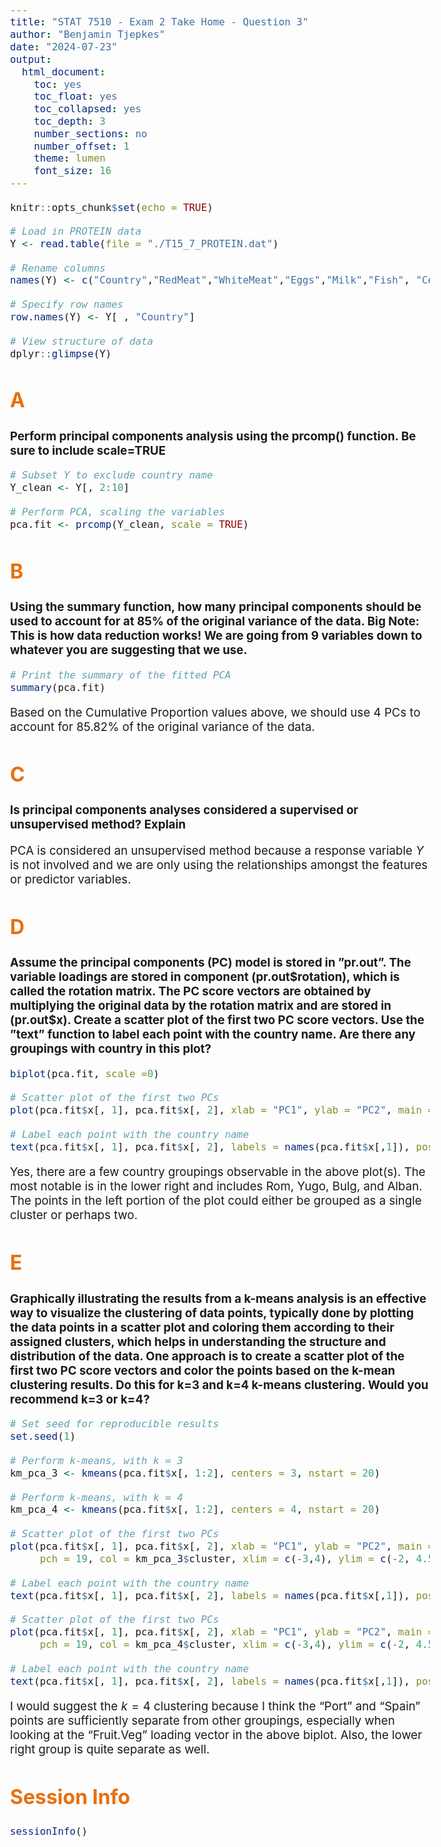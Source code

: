```yaml
---
title: "STAT 7510 - Exam 2 Take Home - Question 3"
author: "Benjamin Tjepkes"
date: "2024-07-23"
output:
  html_document:
    toc: yes
    toc_float: yes
    toc_collapsed: yes
    toc_depth: 3
    number_sections: no
    number_offset: 1
    theme: lumen
    font_size: 16
---
```


<style type="text/css">
  body{
  font-size: 14pt;
}

  h2 {
  font-size: 24pt;
  color: #e7700d;
}

</style>

```r
knitr::opts_chunk$set(echo = TRUE)
```


```r
# Load in PROTEIN data
Y <- read.table(file = "./T15_7_PROTEIN.dat")

# Rename columns
names(Y) <- c("Country","RedMeat","WhiteMeat","Eggs","Milk","Fish", "Cereals","Starchy","Nuts","Fruit.Veg")

# Specify row names
row.names(Y) <- Y[ , "Country"]

# View structure of data
dplyr::glimpse(Y)
```

## A

**Perform principal components analysis using the prcomp() function. Be sure to include scale=TRUE**

```r
# Subset Y to exclude country name
Y_clean <- Y[, 2:10]

# Perform PCA, scaling the variables
pca.fit <- prcomp(Y_clean, scale = TRUE)
```


## B

**Using the summary function, how many principal components should be used to account for at 85% of the original variance of the data. Big Note: This is how data reduction works! We are going from 9 variables down to whatever you are suggesting that we use.**

```r
# Print the summary of the fitted PCA
summary(pca.fit)
```

Based on the Cumulative Proportion values above, we should use 4 PCs to account for 85.82% of the original variance of the data.


## C

**Is principal components analyses considered a supervised or unsupervised method? Explain**

PCA is considered an unsupervised method because a response variable $Y$ is not involved and we are only using the relationships amongst the features or predictor variables.


## D

**Assume the principal components (PC) model is stored in ”pr.out”. The variable loadings are stored in component (pr.out\$rotation), which is called the rotation matrix. The PC score vectors are obtained by multiplying the original data by the rotation matrix and are stored in (pr.out$x). Create a scatter plot of the first two PC score vectors. Use the ”text” function to label each point with the country name. Are there any groupings with country in this plot?**

```r
biplot(pca.fit, scale =0)
```

```r
# Scatter plot of the first two PCs
plot(pca.fit$x[, 1], pca.fit$x[, 2], xlab = "PC1", ylab = "PC2", main = "PC1 vs. PC2 w/ Countries", pch = 19, col = "blue", xlim = c(-3,4), ylim = c(-2, 4.5))

# Label each point with the country name
text(pca.fit$x[, 1], pca.fit$x[, 2], labels = names(pca.fit$x[,1]), pos = 4, cex = 0.7)
```

Yes, there are a few country groupings observable in the above plot(s). The most notable is in the lower right and includes Rom, Yugo, Bulg, and Alban. The points in the left portion of the plot could either be grouped as a single cluster or perhaps two.

## E

**Graphically illustrating the results from a k-means analysis is an effective way to visualize the clustering of data points, typically done by plotting the data points in a scatter plot and coloring them according to their assigned clusters, which helps in understanding the structure and distribution of the data. One approach is to create a scatter plot of the first two PC score vectors and color the points based on the k-mean clustering results. Do this for k=3 and k=4 k-means clustering. Would you recommend k=3 or k=4?**

```r

# Set seed for reproducible results
set.seed(1)

# Perform k-means, with k = 3
km_pca_3 <- kmeans(pca.fit$x[, 1:2], centers = 3, nstart = 20)

# Perform k-means, with k = 4
km_pca_4 <- kmeans(pca.fit$x[, 1:2], centers = 4, nstart = 20)

# Scatter plot of the first two PCs
plot(pca.fit$x[, 1], pca.fit$x[, 2], xlab = "PC1", ylab = "PC2", main = "PC1 vs. PC2 w/ k=3",
     pch = 19, col = km_pca_3$cluster, xlim = c(-3,4), ylim = c(-2, 4.5))

# Label each point with the country name
text(pca.fit$x[, 1], pca.fit$x[, 2], labels = names(pca.fit$x[,1]), pos = 4, cex = 0.7)

# Scatter plot of the first two PCs
plot(pca.fit$x[, 1], pca.fit$x[, 2], xlab = "PC1", ylab = "PC2", main = "PC1 vs. PC2 w/ k=4",
     pch = 19, col = km_pca_4$cluster, xlim = c(-3,4), ylim = c(-2, 4.5))

# Label each point with the country name
text(pca.fit$x[, 1], pca.fit$x[, 2], labels = names(pca.fit$x[,1]), pos = 4, cex = 0.7)
```

I would suggest the $k=4$ clustering because I think the "Port" and "Spain" points are sufficiently separate from other groupings, especially when looking at the "Fruit.Veg" loading vector in the above biplot. Also, the lower right group is quite separate as well.


## Session Info

```r
sessionInfo()
```

